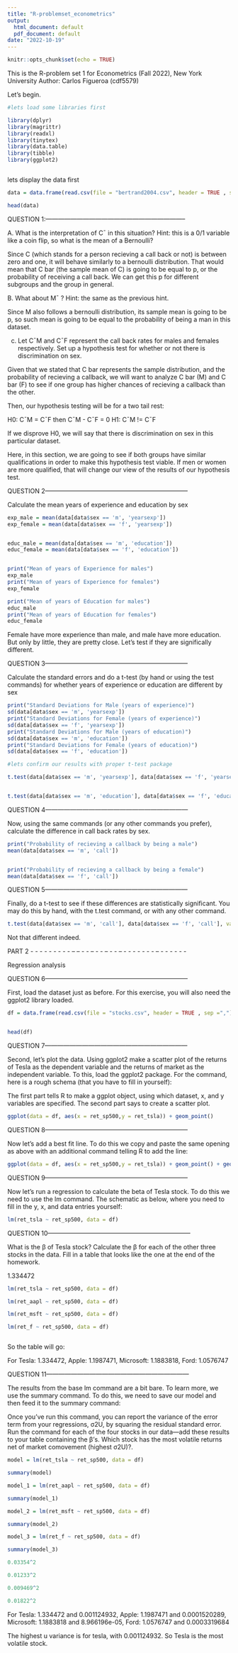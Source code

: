 ---
title: "R-problemset_econometrics"
output:
  html_document: default
  pdf_document: default
date: "2022-10-19"
---

```{r setup, include=FALSE}
knitr::opts_chunk$set(echo = TRUE)
```

This is the R-problem set 1 for Econometrics (Fall 2022), New York University
Author: Carlos Figueroa (cdf5579)

Let's begin.

```{r}
#lets load some libraries first

library(dplyr)
library(magrittr)
library(readxl)
library(tinytex)
library(data.table)
library(tibble)
library(ggplot2)



```


lets display the data first

```{r}

data = data.frame(read.csv(file = "bertrand2004.csv", header = TRUE , sep =","))

head(data)
```

QUESTION 1:--------------------------------------------------------------------

A. What is the interpretation of C¯ in this situation? Hint: this is a 0/1 variable like a coin
flip, so what is the mean of a Bernoulli?

Since C (which stands for a person recieving a call back or not) is between zero and one, it will behave similarly to a bernoulli distribution. That would mean that C bar (the sample mean of C) is going to be equal to p, or the probability of receiving a call back. We can get this p for different subgroups and the group in general.

B. What about M¯ ? Hint: the same as the previous hint.

Since M also follows a bernoulli distribution, its sample mean is going to be p, so such mean is going to be equal to the probability of being a man in this dataset.


c. Let C¯M and C¯F represent the call back rates for males and females respectively. Set up a hypothesis test for whether or not there is discrimination on sex.

Given that we stated that C bar represents the sample distribution, and the probability of recieving a callback, we will want to analyze C bar (M) and C bar (F) to see if one group has higher chances of recieving a callback than the other.

Then, our hypothesis testing will be for a two tail rest:

H0: C¯M = C¯F then C¯M - C¯F = 0
H1: C¯M != C¯F 

If we disprove H0, we will say that there is discrimination on sex in this particular dataset.


Here, in this section, we are going to see if both groups have similar qualifications in order to make this hypothesis test viable. If men or women are more qualified, that will change our view of the results of our hypothesis test.
 
QUESTION 2---------------------------------------------------------------------

Calculate the mean years of experience and education by sex

```{r}

exp_male = mean(data[data$sex == 'm', 'yearsexp'])
exp_female = mean(data[data$sex == 'f', 'yearsexp'])


educ_male = mean(data[data$sex == 'm', 'education'])
educ_female = mean(data[data$sex == 'f', 'education'])


print("Mean of years of Experience for males")
exp_male
print("Mean of years of Experience for females")
exp_female

print("Mean of years of Education for males")
educ_male
print("Mean of years of Education for females")
educ_female
```

Female have more experience than male, and male have more education. But only by little, they are pretty close. Let's test if they are significally different.


QUESTION 3---------------------------------------------------------------------


Calculate the standard errors and do a t-test (by hand or using the test commands) for
whether years of experience or education are different by sex

```{r}

print("Standard Deviations for Male (years of experience)")
sd(data[data$sex == 'm', 'yearsexp'])
print("Standard Deviations for Female (years of experience)")
sd(data[data$sex == 'f', 'yearsexp'])
print("Standard Deviations for Male (years of education)")
sd(data[data$sex == 'm', 'education'])
print("Standard Deviations for Female (years of education)")
sd(data[data$sex == 'f', 'education'])

#lets confirm our results with proper t-test package

t.test(data[data$sex == 'm', 'yearsexp'], data[data$sex == 'f', 'yearsexp'], var.equal = TRUE)


t.test(data[data$sex == 'm', 'education'], data[data$sex == 'f', 'education'], var.equal = TRUE)

```


QUESTION 4---------------------------------------------------------------------

Now, using the same commands (or any other commands you prefer), calculate the difference
in call back rates by sex.


```{r}

print("Probability of recieving a callback by being a male")
mean(data[data$sex == 'm', 'call'])


print("Probability of recieving a callback by being a female")
mean(data[data$sex == 'f', 'call'])

```

QUESTION 5---------------------------------------------------------------------

Finally, do a t-test to see if these differences are statistically significant. You may do this by
hand, with the t.test command, or with any other command.


```{r}

t.test(data[data$sex == 'm', 'call'], data[data$sex == 'f', 'call'], var.equal = TRUE)

```
Not that different indeed.

PART 2 - - - - - - - - - -- -- - - -- - - -- - - -- - - - - - - - -- - - - - - -


Regression analysis


QUESTION 6---------------------------------------------------------------------

First, load the dataset just as before. For this exercise, you will also need the ggplot2 library
loaded.


```{r}
df = data.frame(read.csv(file = "stocks.csv", header = TRUE , sep =","))


head(df)
```

QUESTION 7---------------------------------------------------------------------

Second, let’s plot the data. Using ggplot2 make a scatter plot of the returns of Tesla as
the dependent variable and the returns of market as the independent variable. To this, load
the ggplot2 package. For the command, here is a rough schema (that you have to fill in
yourself):

The first part tells R to make a ggplot object, using which dataset, x, and y variables are
specified. The second part says to create a scatter plot.



```{r}

ggplot(data = df, aes(x = ret_sp500,y = ret_tsla)) + geom_point()

```

QUESTION 8---------------------------------------------------------------------

 Now let’s add a best fit line. To do this we copy and paste the same opening as above with
an additional command telling R to add the line:



```{r}


ggplot(data = df, aes(x = ret_sp500,y = ret_tsla)) + geom_point() + geom_smooth(method = 'lm',se=FALSE)


```


QUESTION 9---------------------------------------------------------------------

Now let’s run a regression to calculate the beta of Tesla stock. To do this we need to use the
lm command. The schematic as below, where you need to fill in the y, x, and data entries
yourself:


```{r}

lm(ret_tsla ~ ret_sp500, data = df)

```

QUESTION 10---------------------------------------------------------------------


What is the β of Tesla stock? Calculate the β for each of the other three stocks in the data.
Fill in a table that looks like the one at the end of the homework.

1.334472

```{r}

lm(ret_tsla ~ ret_sp500, data = df)

lm(ret_aapl ~ ret_sp500, data = df)

lm(ret_msft ~ ret_sp500, data = df)

lm(ret_f ~ ret_sp500, data = df)



```
So the table will go:

For Tesla: 1.334472, Apple: 1.1987471, Microsoft: 1.1883818, Ford: 1.0576747  


QUESTION 11---------------------------------------------------------------------



The results from the base lm command are a bit bare. To learn more, we use the summary
command. To do this, we need to save our model and then feed it to the summary command:


Once you’ve run this command, you can report the variance of the error term from your
regressions, σ2U, by squaring the residual standard error. Run the command for each of the
four stocks in our data—add these results to your table containing the β’s. Which stock has
the most volatile returns net of market comovement (highest σ2U)?.


```{r}


model = lm(ret_tsla ~ ret_sp500, data = df)

summary(model)

model_1 = lm(ret_aapl ~ ret_sp500, data = df)

summary(model_1)

model_2 = lm(ret_msft ~ ret_sp500, data = df)

summary(model_2)

model_3 = lm(ret_f ~ ret_sp500, data = df)

summary(model_3)

```
```{r}

0.03354^2

0.01233^2

0.009469^2

0.01822^2

```

For Tesla: 1.334472 and 0.001124932, Apple: 1.1987471 and 0.0001520289, Microsoft: 1.1883818 and 8.966196e-05, Ford: 1.0576747 and 0.0003319684

The highest u variance is for tesla, with 0.001124932. So Tesla is the most volatile stock.

